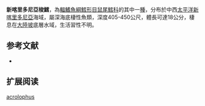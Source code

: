 {{Speciesbox
| name = 新喀里多尼亞梭鱈
| status = NE
| status_system = iucn3.1
| trend = unknow
| genus = Lucigadus
| species = acrolophus
| authority = Iwamoto & Merrett, 1997
| synonyms = 
}}
'''新喀里多尼亞梭鱈'''，為[[輻鰭魚綱|輻鰭魚綱]][[鱈形目|鱈形目]][[鼠尾鱈科|鼠尾鱈科]]的其中一[[種|種]]，分布於中西[[太平洋|太平洋]][[新喀里多尼亞|新喀里多尼亞]]海域，屬深海底棲性魚類，深度405-450公尺，體長可達18公分，棲息在[[大陸坡|大陸坡]]底層水域，生活習性不明。

==参考文献==
*{{FishBase_species|genus=Lucigadus|species=acrolophus|year=2015|month=12}}

== 扩展阅读 ==
{{refbegin}}
{{wikispecies-inline|Lucigadus acrolophus|新喀里多尼亞梭鱈}}
{{refend}}
{{Taxonbar|from=Q3766953}}

[[Category:梭鱈屬|acrolophus]]


{{鱈形目小作品}}